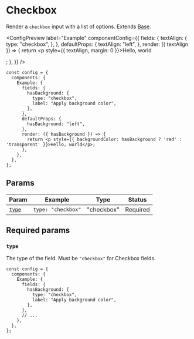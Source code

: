 
# Checkbox

Render a `checkbox` input with a list of options. Extends [Base](base).

<ConfigPreview
  label="Example"
  componentConfig={{
    fields: {
      textAlign: {
        type: "checkbox",
      },
    },
    defaultProps: {
      textAlign: "left",
    },
    render: ({ textAlign }) => {
      return <p style={{ textAlign, margin: 0 }}>Hello, world</p>;
    },
  }}
/>

```tsx {5-11} copy
const config = {
  components: {
    Example: {
      fields: {
        hasBackground: {
          type: "checkbox",
          label: "Apply background color",
        },
      },
      defaultProps: {
        hasBackground: "left",
      },
      render: ({ hasBackground }) => {
        return <p style={{ backgroundColor: hasBackground ? 'red' : 'transparent' }}>Hello, world</p>;
      },
    },
  },
};
```

## Params

| Param                 | Example                                               | Type       | Status   |
| --------------------- | ----------------------------------------------------- | ---------- | -------- |
| [`type`](#type)       | `type: "checkbox"`                                    | "checkbox" | Required |

## Required params

### `type`

The type of the field. Must be `"checkbox"` for Checkbox fields.

```tsx {6} copy
const config = {
  components: {
    Example: {
      fields: {
        hasBackground: {
          type: "checkbox",
          label: "Apply background color",
        },
      },
      // ...
    },
  },
};
```
